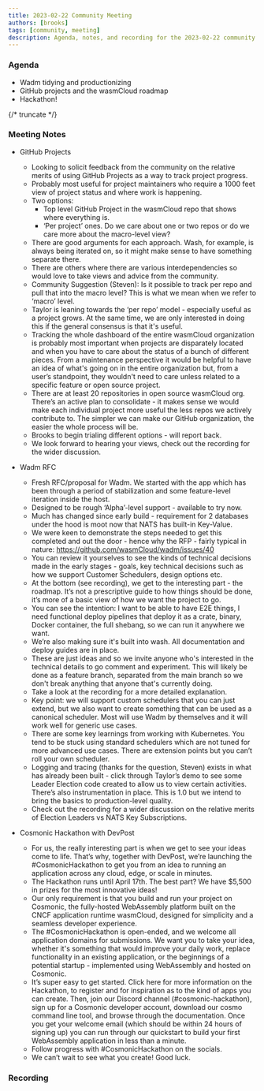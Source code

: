 ```yaml
---
title: 2023-02-22 Community Meeting
authors: [brooks]
tags: [community, meeting]
description: Agenda, notes, and recording for the 2023-02-22 community meeting
---
```



### Agenda
- Wadm tidying and productionizing 
- GitHub projects and the wasmCloud roadmap
- Hackathon!

{/* truncate */}

### Meeting Notes
- GitHub Projects
  - Looking to solicit feedback from the community on the relative merits of using GitHub Projects as a way to track project progress.
  - Probably most useful for project maintainers who require a 1000 feet view of project status and where work is happening.
  - Two options:
    - Top level GitHub Project in the wasmCloud repo that shows where everything is.
    - ‘Per project’ ones. Do we care about one or two repos or do we care more about the macro-level view?
  - There are good arguments for each approach. Wash, for example, is always being iterated on, so it might make sense to have something separate there.
  - There are others where there are various interdependencies so would love to take views and advice from the community.
  - Community Suggestion (Steven): Is it possible to track per repo and pull that into the macro level? This is what we mean when we refer to ‘macro’ level.
  - Taylor is leaning towards the ‘per repo’ model - especially useful as a project grows. At the same time, we are only interested in doing this if the general consensus is that it's useful.
  - Tracking the whole dashboard of the entire wasmCloud organization is probably most important when projects are disparately located and when you have to care about the status of a bunch of different pieces. From a maintenance perspective it would be helpful to have an idea of what's going on in the entire organization but, from a user’s standpoint, they wouldn't need to care unless related to a specific feature or open source project.
  - There are at least 20 repositories in open source wasmCloud org. There’s an active plan to consolidate - it makes sense we would make each individual project more useful the less repos we actively contribute to. The simpler we can make our GitHub organization, the easier the whole process will be.
  - Brooks to begin trialing different options - will report back.
  - We look forward to hearing your views, check out the recording for the wider discussion.


- Wadm RFC
  - Fresh RFC/proposal for Wadm. We started with the app which has been through a period of stabilization and some feature-level iteration inside the host.
  - Designed to be rough ‘Alpha’-level support - available to try now.
  - Much has changed since early build - requirement for 2 databases under the hood is moot now that NATS has built-in Key-Value.
  - We were keen to demonstrate the steps needed to get this completed and out the door - hence why the RFP - fairly typical in nature: https://github.com/wasmCloud/wadm/issues/40
  - You can review it yourselves to see the kinds of technical decisions made in the early stages - goals, key technical decisions such as how we support Customer Schedulers, design options etc.
  - At the bottom (see recording), we get to the interesting part - the roadmap. It’s not a prescriptive guide to how things should be done, it’s more of a basic view of how we want the project to go.
  - You can see the intention: I want to be able to have E2E things, I need functional deploy pipelines that deploy it as a crate, binary, Docker container, the full shebang, so we can run it anywhere we want.
  - We’re also making sure it's built into wash. All documentation and deploy guides are in place.
  - These are just ideas and so we invite anyone who's interested in the technical details to go comment and experiment. This will likely be done as a feature branch, separated from the main branch so we don't break anything that anyone that's currently doing.
  - Take a look at the recording for a more detailed explanation.
  - Key point: we will support custom schedulers that you can just extend, but we also want to create something that can be used as a canonical scheduler. Most will use Wadm by themselves and it will work well for generic use cases.
  - There are some key learnings from working with Kubernetes. You tend to be stuck using standard schedulers which are not tuned for more advanced use cases. There are extension points but you can’t roll your own scheduler.
  - Logging and tracing (thanks for the question, Steven) exists in what has already been built - click through Taylor’s demo to see some Leader Election code created to allow us to view certain activities. There’s also instrumentation in place. This is 1.0 but we intend to bring the basics to production-level quality.
  - Check out the recording for a wider discussion on the relative merits of Election Leaders vs NATS Key Subscriptions.

- Cosmonic Hackathon with DevPost
  - For us, the really interesting part is when we get to see your ideas come to life. That’s why, together with DevPost, we’re launching the #CosmonicHackathon to get you from an idea to running an application across any cloud, edge, or scale in minutes.
  - The Hackathon runs until April 17th. The best part? We have $5,500 in prizes for the most innovative ideas!
  - Our only requirement is that you build and run your project on Cosmonic, the fully-hosted WebAssembly platform built on the CNCF application runtime wasmCloud, designed for simplicity and a seamless developer experience.
  - The #CosmonicHackathon is open-ended, and we welcome all application domains for submissions. We want you to take your idea, whether it's something that would improve your daily work, replace functionality in an existing application, or the beginnings of a potential startup - implemented using WebAssembly and hosted on Cosmonic.
  - It’s super easy to get started. Click here for more information on the Hackathon, to register and for inspiration as to the kind of apps you can create. Then, join our Discord channel (#cosmonic-hackathon), sign up for a Cosmonic developer account, download our cosmo command line tool, and browse through the documentation. Once you get your welcome email (which should be within 24 hours of signing up) you can run through our quickstart to build your first WebAssembly application in less than a minute.
  - Follow progress with #CosmonicHackathon on the socials.
  - We can’t wait to see what you create! Good luck.

### Recording
<ReactPlayer url='https://youtu.be/TTfHfRXLbsw' controls />
